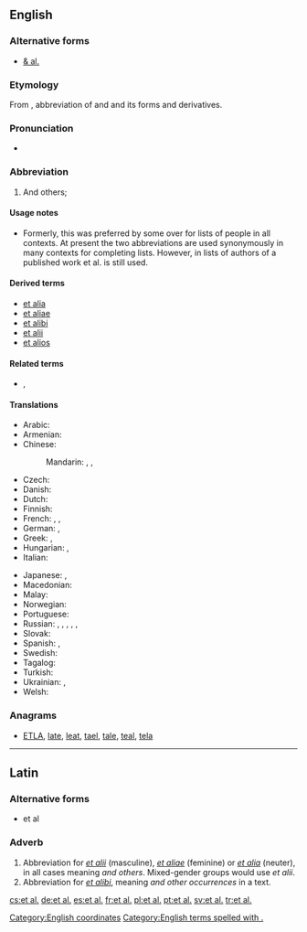 ==English==

===Alternative forms===
* [[& al.]]

===Etymology===
From {{etyl|la|en}}, abbreviation of {{term|et||lang=la|and}} and {{term|alius|alii|lang=la|others}} and its forms and derivatives.

===Pronunciation===
* {{IPA|/ɛtˈɑːl/|/eɪˈtɑːl/}}

===Abbreviation===
{{head|en|abbreviation}}

# And others; {{non-gloss definition|to complete a list, especially of people, as authors of a published work.}}

====Usage notes====
* Formerly, this was preferred by some over {{term|etc.}} for lists of people in all contexts. At present the two abbreviations are used synonymously in many contexts for completing lists. However, in lists of authors of a published work et al. is still used.

====Derived terms====
* [[et alia]]
* [[et aliae]]
* [[et alibi]]
* [[et alii]]
* [[et alios]]

====Related terms====
* {{l|en|etc.}}, {{l|en|&c.}}

====Translations====
{{trans-top|and others}}
* Arabic: {{t-|ar|وآخرون|tr=wa-ʾāxrūn|sc=Arab}}
* Armenian: {{t-|hy|եւ այլք}}
* Chinese:
*: Mandarin: {{t|cmn|等等|tr=děngděng|sc=Hani}}, {{t|cmn|以及其他|tr=yǐjí qítā|sc=Hani}}, {{t|cmn|以及其他人|tr=yǐjí qítā rén|sc=Hani}} {{qualifier|of people}}
* Czech: {{t-|cs|a další}}
* Danish: {{t-|da|og andre}}
* Dutch: {{t-|nl|en anderen}}
* Finnish: {{t-|fi|ynnä muut}}
* French: {{t+|fr|et al.}}, {{t+|fr|et coll.}}, {{t-|fr|& cie}}
* German: {{t-|de|und Andere|p}}, {{t-|de|und Anderes|n}} {{qualifier|of uncountable objects}}
* Greek: {{t-|el|κ.ά.|sc=Grek}}, {{t-|el|και άλλοι|sc=Grek}}
* Hungarian: {{t-|hu|és tsai.}}, {{t-|hu|et al.}}
* Italian: {{t-|it|ed altri|m}}
{{trans-mid}}
* Japanese: {{t+|ja|ら|tr=ra|sc=Jpan}}, {{t-|ja|など|tr=nado|sc=Jpan}}
* Macedonian: {{t-|mk|и др.|p|tr=i dr.|sc=Cyrl}}
* Malay: {{t-|ms|dan lain-lain}}
* Norwegian: {{t-|no|og andre}}
* Portuguese: {{t-|pt|e outros}}
* Russian: {{t-|ru|и др.|tr=i dr.|p|sc=Cyrl}}, {{t-|ru|и другие|p|tr=i drugíje|sc=Cyrl}}, {{t-|ru|и другое|n|tr=i drugóje|sc=Cyrl}} {{qualifier|of uncountable objects}}, {{t-|ru|и пр.|tr=i pr.|sc=Cyrl}}, {{t-|ru|и прочие|p|tr=i próčije|sc=Cyrl}}, {{t-|ru|и прочее|n|tr=i próčeje|sc=Cyrl}} {{qualifier|of uncountable objects}}
* Slovak: {{t-|sk|a ďalší}}
* Spanish: {{t-|es|y otros|m-p}}, {{t-|es|y otras|f-p}}
* Swedish: {{t-|sv|med flera|p}}
* Tagalog: {{t-|tl|at iba pa}}
* Turkish: {{t-|tr|ve diğerleri}}
* Ukrainian: {{t+|uk|та ін.|tr=ta in.|p|sc=Cyrl}}, {{t-|uk|та інші|p|tr=ta ínši|sc=Cyrl}}
* Welsh: {{t-|cy|ac eraill}}
{{trans-bottom}}

===Anagrams===
* [[ETLA#English|ETLA]], [[late#English|late]], [[leat#English|leat]], [[tael#English|tael]], [[tale#English|tale]], [[teal#English|teal]], [[tela#English|tela]]

[[Category:English coordinates]]
[[Category:English terms spelled with .]]

----

==Latin==

===Alternative forms===
* et al

===Adverb===
{{head|la|adverb}}

# Abbreviation for ''[[et alii#Latin|et alii]]'' (masculine), ''[[et aliae#Latin|et aliae]]'' (feminine) or ''[[et alia#Latin|et alia]]'' (neuter), in all cases meaning ''and others''. Mixed-gender groups would use ''et alii''.
# Abbreviation for ''[[et alibi]]'', meaning ''and other occurrences'' in a text.

[[cs:et al.]]
[[de:et al.]]
[[es:et al.]]
[[fr:et al.]]
[[pl:et al.]]
[[pt:et al.]]
[[sv:et al.]]
[[tr:et al.]]
